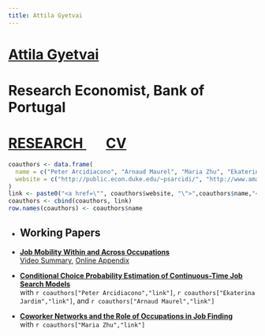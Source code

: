 ```yaml
---
title: Attila Gyetvai
---
```

<h1 class=name>   <a href="/" class=name> Attila Gyetvai </a> </h1>
<h1 class=affil>  Research Economist, Bank of Portugal </h1>
<h1 class=navbar> <a href="research" class=name> RESEARCH </a> &nbsp; &nbsp; &nbsp; <a href="CV_AttilaGyetvai.pdf" class=name> CV </a> </h1>

```r
coauthors <- data.frame(
  name = c("Peter Arcidiacono", "Arnaud Maurel", "Maria Zhu", "Ekaterina Jardim"),
  website = c("http://public.econ.duke.edu/~psarcidi/", "http://www.amaurel.net", "http://www.mariazhu.com", "https://ekaterinajardim.com")
)
link <- paste0("<a href=\"", coauthors$website, "\">",coauthors$name,"</a>")
coauthors <- cbind(coauthors, link)
row.names(coauthors) <- coauthors$name
```


<ul>
  <li><h2>Working Papers</h2></li>
  
  <li> 
  <p class=papertitle> <a href="research/AttilaGyetvai_JMP.pdf"><b>Job Mobility Within and Across Occupations</b></a> </br>
  <a href="https://www.youtube.com/watch?v=ZTC8ceJHD84">Video Summary</a>, <a href="research/AttilaGyetvai_JMP_OnlineAppendix.pdf">Online Appendix</a></p>
  </li>
  
  <li> 
  <p class=papertitle> <a href="research/AGJM_CCPSearch.pdf"><b>Conditional Choice Probability Estimation of Continuous-Time Job Search Models</b></a> </br>
  with `r coauthors["Peter Arcidiacono","link"]`, `r coauthors["Ekaterina Jardim","link"]`, and `r coauthors["Arnaud Maurel","link"]` </p>
  </li>
  
  <li> 
  <p class=papertitle> <a href="research/Gyetvai_Zhu_CoworkerNetworks.pdf"><b>Coworker Networks and the Role of Occupations in Job Finding</b></a> </br>
  with `r coauthors["Maria Zhu","link"]`</p>
  </li>
</ul>

<ul>
</ul>

